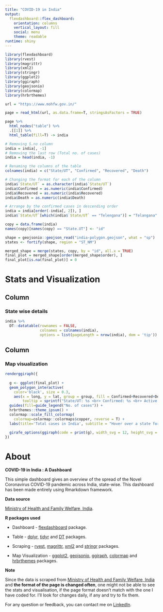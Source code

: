 ```yaml
---
title: "COVID-19 in India"
output: 
  flexdashboard::flex_dashboard:
    orientation: columns
    vertical_layout: fill
    social: menu
    theme: readable
runtime: shiny
---
```


```r

library(flexdashboard)
library(rvest)
library(magrittr)
library(xml2)
library(stringr)
library(ggplot2)
library(ggiraph)
library(geojsonio)
library(colormap) 
library(hrbrthemes) 

url = "https://www.mohfw.gov.in/"

page = read_html(url, as.data.frame=T, stringsAsFactors = TRUE)

page %>%  
  html_nodes("table") %>% 
  .[[1]] %>% 
  html_table(fill=T) -> india

# Removing S.no column
india = india[, -1]
# Removing the last row (Total no. of cases)
india = head(india, -1)

# Renaming the columns of the table
colnames(india) = c("State/UT", "Confirmed", "Recovered", "Death")

# Changing the format for each of the column 
india$`State/UT` = as.character(india$`State/UT`)
india$Confirmed = as.numeric(india$Confirmed)
india$Recovered = as.numeric(india$Recovered)
india$Death = as.numeric(india$Death)

# Arrange by the confirmed cases in descending order
india = india[order(-india[, 2]), ]
india$`State/UT`[which(india$`State/UT` == "Telengana")] = "Telangana"

copy = data.frame(india)
names(copy)[names(copy) == "State.UT"] <- "id"

shape = geojsonio::geojson_read("india-polygon.geojson", what = "sp")
states <- fortify(shape, region = "ST_NM")

merged_shape = merge(states, copy, by = "id", all.x = TRUE)
final_plot = merged_shape[order(merged_shape$order), ]
final_plot[is.na(final_plot)] = 0

```

Stats and Visualization
=====

Column {}
-----------------------------------------------------------------------

### State wise details

```r

india %>%
  DT::datatable(rownames = FALSE,
                colnames = colnames(india),
                options = list(pageLength = nrow(india), dom = 'tip'))

```

Column {}
-----------------------------------------------------------------------

### Map visualization

```r

renderggiraph({
  
  g <- ggplot(final_plot) +
  geom_polygon_interactive(
    color='black', size = 0.3, 
    aes(x = long, y = lat, group = group, fill = Confirmed+Recovered+Death,
        tooltip = sprintf("State/UT: %s <br> Confirmed: %s <br> Active: %s <br> Recovered: %s <br> Death(s): %s", id, Confirmed, Confirmed-Recovered-Death, Recovered, Death))) +
  guides(fill=guide_legend("No. of cases")) +
  hrbrthemes::theme_ipsum() +
  colormap::scale_fill_colormap(
    colormap=colormap::colormaps$copper, reverse = T) +
  labs(title='Total cases in India', subtitle = "Hover over a state for more details")

  girafe_options(ggiraph(code = print(g), width_svg = 12, height_svg = 12))
})

```

About {data-orientation=rows}
==========

**COVID-19 in India : A Dashboard**

This simple dashboard gives an overview of the spread of the Novel Coronavirus COVID-19 pandemic across India, state-wise. 
This dashboard has been made entirely using Rmarkdown framework.

**Data source**

[Ministry of Health and Family Welfare, India](https://www.mohfw.gov.in/).

**R packages used **

* Dashboard - [flexdashboard](https://rmarkdown.rstudio.com/flexdashboard/) package.

* Table - [dplyr](https://dplyr.tidyverse.org/), [tidyr](https://tidyr.tidyverse.org/) and [DT](https://rstudio.github.io/DT/) packages.

* Scraping - [rvest](http://rvest.tidyverse.org/), [magrittr](https://cran.r-project.org/web/packages/magrittr/vignettes/magrittr.html), [xml2](https://xml2.r-lib.org/) and [stringr](https://stringr.tidyverse.org/) packages.

* Map Visualization - [ggplot2](https://ggplot2.tidyverse.org/), [geojsonio](https://ropensci.org/tutorials/geojsonio_tutorial/), [ggiraph](https://davidgohel.github.io/ggiraph/), [colormap](https://bhaskarvk.github.io/colormap/) and [hrbrthemes](https://hrbrmstr.github.io/hrbrthemes/) packages. 

**Note**

Since the data is scraped from [Ministry of Health and Family Welfare, India](https://www.mohfw.gov.in/) and **the format of the page is changed often**, one might not be able to see the stats and visualisation, if the page format doesn't match with the one I have coded for. I'll look for changes daily, if any and try to fix them. 

For any question or feedback, you can contact me on [LinkedIn](https://www.linkedin.com/in/srinath-kr-026147173/). 